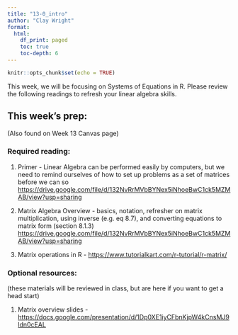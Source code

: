 ```yaml
---
title: "13-0_intro"
author: "Clay Wright"
format: 
  html:
    df_print: paged
    toc: true
    toc-depth: 6
---
```

```r
knitr::opts_chunk$set(echo = TRUE)
```
This week, we will be focusing on Systems of Equations in R. Please review the following readings to refresh your linear algebra skills. 

## This week's prep:
(Also found on Week 13 Canvas page)

### Required reading:

1. Primer - Linear Algebra can be performed easily by computers, but we need to remind ourselves of how to set up problems as a set of matrices before we can so    <https://drive.google.com/file/d/132NvRrMVbBYNex5iNhoeBwC1ck5MZMAB/view?usp=sharing> 

2. Matrix Algebra Overview - basics, notation, refresher on matrix multiplication, using inverse (e.g. eq 8.7), and converting equations to matrix form (section 8.1.3)
<https://drive.google.com/file/d/132NvRrMVbBYNex5iNhoeBwC1ck5MZMAB/view?usp=sharing>

3. Matrix operations in R - 
<https://www.tutorialkart.com/r-tutorial/r-matrix/>

### Optional resources: 
(these materials will be reviewed in class, but are here if you want to get a head start)

1. Matrix overview slides - <https://docs.google.com/presentation/d/1Dp0XE1iyCFbnKjpW4kCnsMJ9ldn0cEAL>


